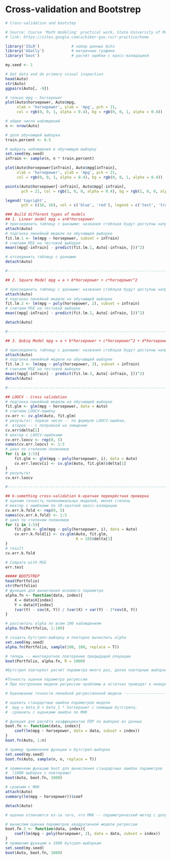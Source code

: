 # Cross-validation and Bootstrep

```r
# Cross-validation and bootstep

# Source: Course 'Math modeling' practical work, State University of Management, Moscow
# link: https://sites.google.com/a/kiber-guu.ru/r-practice/home

library('ISLR')              # набор данных Auto
library('GGally')            # матричные графики
library('boot')              # расчёт ошибки с кросс-валидацией

my.seed <- 1

# Get data and do primary visual inspection
head(Auto)
str(Auto)
ggpairs(Auto[, -9])

# только mpg ~ horsepower
plot(Auto$horsepower, Auto$mpg,
     xlab = 'horsepower', ylab = 'mpg', pch = 21,
     col = rgb(0, 0, 1, alpha = 0.4), bg = rgb(0, 0, 1, alpha = 0.4))

# общее число наблюдений
n <- nrow(Auto)

# доля обучающей выборки
train.percent <- 0.5

# выбрать наблюдения в обучающую выборку
set.seed(my.seed)
inTrain <- sample(n, n * train.percent)

plot(Auto$horsepower[inTrain], Auto$mpg[inTrain],
     xlab = 'horsepower', ylab = 'mpg', pch = 21,
     col = rgb(0, 0, 1, alpha = 0.4), bg = rgb(0, 0, 1, alpha = 0.4))

points(Auto$horsepower[-inTrain], Auto$mpg[-inTrain],
       pch = 21, col = rgb(1, 0, 0, alpha = 0.4), bg = rgb(1, 0, 0, alpha = 0.4))

legend('topright', 
       pch = c(16, 16), col = c('blue', 'red'), legend = c('test', 'train'))

### Build different types of models
## 1. Linear model mpg = a+b*horsepower
# присоединить таблицу с данными: названия стоблцов будут доступны напрямую
attach(Auto)
# подгонка линейной модели на обучающей выборке
fit.lm.1 <- lm(mpg ~ horsepower, subset = inTrain)
# считаем MSE на тестовой выборке
mean((mpg[-inTrain] - predict(fit.lm.1, Auto[-inTrain, ]))^2)

# отсоединить таблицу с данными
detach(Auto)

#------------------------------------------------------------------------------

## 2. Square Model mpg = a + b*horsepower + c*horsepower^2

# присоединить таблицу с данными: названия стоблцов будут доступны напрямую
attach(Auto)
# подгонка линейной модели на обучающей выборке
fit.lm.2 <- lm(mpg ~ poly(horsepower, 2), subset = inTrain)
# считаем MSE на тестовой выборке
mean((mpg[-inTrain] - predict(fit.lm.2, Auto[-inTrain, ]))^2)

detach(Auto)

#------------------------------------------------------------------------------

## 3. Qubiq Model mpg = a + b*horsepower + c*horsepower^2 + d*horsepower^3

# присоединить таблицу с данными: названия стоблцов будут доступны напрямую
attach(Auto)
# подгонка линейной модели на обучающей выборке
fit.lm.3 <- lm(mpg ~ poly(horsepower, 3), subset = inTrain)
# считаем MSE на тестовой выборке
mean((mpg[-inTrain] - predict(fit.lm.3, Auto[-inTrain, ]))^2)
detach(Auto)

#------------------------------------------------------------------------------

## LOOCV - Cross validation
# подгонка линейной модели на обучающей выборке
fit.glm <- glm(mpg ~ horsepower, data = Auto)
# считаем LOOCV-ошибку
cv.err <- cv.glm(Auto, fit.glm)
# результат: первое число -- по формуле LOOCV-ошибки,
#  второе -- с поправкой на смещение
cv.err$delta[1]
# вектор с LOOCV-ошибками
cv.err.loocv <- rep(0, 5)
names(cv.err.loocv) <- 1:5
# цикл по степеням полиномов
for (i in 1:5){
    fit.glm <- glm(mpg ~ poly(horsepower, i), data = Auto)
    cv.err.loocv[i] <- cv.glm(Auto, fit.glm)$delta[1]
}
# результат
cv.err.loocv

#------------------------------------------------------------------------------

## k-something cross-validation k-кратная перекрёстная проверка
# оценим точность полиномиальных моделей, меняя степень
# вектор с ошибками по 10-кратной кросс-валидации
cv.err.k.fold <- rep(0, 5)
names(cv.err.k.fold) <- 1:5
# цикл по степеням полиномов
for (i in 1:5){
    fit.glm <- glm(mpg ~ poly(horsepower, i), data = Auto)
    cv.err.k.fold[i] <- cv.glm(Auto, fit.glm,
                               K = 10)$delta[1]
}
# result
cv.err.k.fold

# Compare with MSE
err.test

##### BOOTSTREP
head(Portfolio)
str(Portfolio)
# функция для вычисления искомого параметра
alpha.fn <- function(data, index){
    X = data$X[index]
    Y = data$Y[index]
    (var(Y) - cov(X, Y)) / (var(X) + var(Y) - 2*cov(X, Y))
}

# рассчитать alpha по всем 100 наблюдениям
alpha.fn(Portfolio, 1:100)

# создать бутстреп-выборку и повторно вычислить alpha
set.seed(my.seed)
alpha.fn(Portfolio, sample(100, 100, replace = T))

# теперь -- многократное повторение предыдущей операции
boot(Portfolio, alpha.fn, R = 1000)

#Бутстреп повторяет расчёт параметра много раз, делая повторные выборки из наших 100 наблюдений. В итоге этим методом можно вычислить стандартную ошибку параметра, не опираясь на допущения о законе распределении параметра. В нашем случае α=0.576 со стандартной ошибкой sα^=0.089.

#Tочность оценки параметра регрессии
# При построении модели регрессии проблемы в остатках приводят к неверной оценке ошибок параметров. Обойти эту проблему можно, применив для расчёта этих ошибок бутстреп.

# Оценивание точности линейной регрессионной модели ----------------------------

# оценить стандартные ошибки параметров модели 
#  mpg = beta_0 + beta_1 * horsepower с помощью бутстрепа,
#  сравнить с оценками ошибок по МНК

# функция для расчёта коэффициентов ПЛР по выборке из данных
boot.fn <- function(data, index){
    coef(lm(mpg ~ horsepower, data = data, subset = index))
}
boot.fn(Auto, 1:n)

# пример применения функции к бутстреп-выборке
set.seed(my.seed)
boot.fn(Auto, sample(n, n, replace = T))

# применяем функцию boot для вычисления стандартных ошибок параметров
#  (1000 выборок с повторами)
boot(Auto, boot.fn, 1000)

# сравним с МНК
attach(Auto)
summary(lm(mpg ~ horsepower))$coef

detach(Auto)

# оценки отличаются из-за того, что МНК -- параметрический метод с допущениями

# вычислим оценки параметров квадратичной модели регрессии
boot.fn.2 <- function(data, index){
    coef(lm(mpg ~ poly(horsepower, 2), data = data, subset = index))
}
# применим функцию к 1000 бутсреп-выборкам
set.seed(my.seed)
boot(Auto, boot.fn, 1000)

```